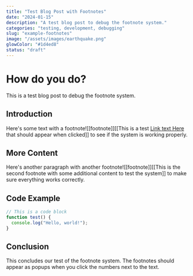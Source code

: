 ```yaml
---
title: "Test Blog Post with Footnotes"
date: "2024-01-15"
description: "A test blog post to debug the footnote system."
categories: "testing, development, debugging"
slug: "example-footnotes"
image: "/assets/images/earthquake.png"
glowColor: "#1d4ed8"
status: "draft"
---
```


# How do you do?

This is a test blog post to debug the footnote system.

## Introduction

Here's some text with a footnote![[footnote]][[This is a test [Link text Here](https://link-url-here.org) that should appear when clicked]] to see if the system is working properly.

## More Content

Here's another paragraph with another footnote![[footnote]][[This is the second footnote with some additional content to test the system]] to make sure everything works correctly.

## Code Example

```javascript
// This is a code block
function test() {
  console.log("Hello, world!");
}
```

## Conclusion

This concludes our test of the footnote system. The footnotes should appear as popups when you click the numbers next to the text.
